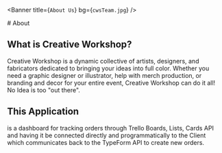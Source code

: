 
<Banner title={`About Us`} bg={`cwsTeam.jpg`} />

<div style={{textAlign: `center`, display: `none`}}>
  # About
</div>

<section id={`aboutPage`} className={`aboutPageSection productsSection customSection`}>
  <Main className={`cwsContent`} showTopButton={true}>
    <div className={`pageContentContainer card cardWider`}>
      <h2 className={`subtitle shopSubtitle`}>What is Creative Workshop?</h2>
      <p style={{ textAlign: `left`, paddingBottom: 5 }}>Creative Workshop is a dynamic collective of artists, designers, and fabricators dedicated to bringing your ideas into full color.
      Whether you need a graphic designer or illustrator, help with merch production, or branding and decor for your entire event, Creative Workshop can do it all! 
      No Idea is too "out there".</p>
      <h2 className={`subtitle shopSubtitle`}>This Application</h2>
      <p style={{ textAlign: `left` }}>is a dashboard for tracking orders through Trello Boards, Lists, Cards API and having it be connected directly and programmatically to the Client which communicates back to the TypeForm API to create new orders.</p>
    </div>
  </Main>
</section>